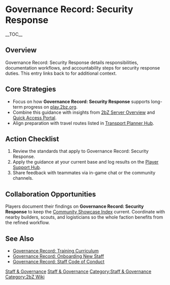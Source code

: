 {{Short description|Governance Record: Security Response details responsibilities, documentation workflows, and accountability steps for security response duties}}
= Governance Record: Security Response =
{{2bZ Navbox}}
__TOC__

== Overview ==
Governance Record: Security Response details responsibilities, documentation workflows,
and accountability steps for security response duties. This entry links back to
[[Category:Staff & Governance|Staff & Governance]] for additional context.

== Core Strategies ==
* Focus on how '''Governance Record: Security Response''' supports long-term progress on [[play.2bz.org]].
* Combine this guidance with insights from [[2bZ Server Overview]] and [[Quick Access Portal]].
* Align preparation with travel routes listed in [[Transport Planner Hub]].

== Action Checklist ==
# Review the [[Category:Staff & Governance|Staff & Governance]] standards that apply to Governance Record: Security Response.
# Apply the guidance at your current base and log results on the [[Player Support Hub]].
# Share feedback with teammates via in-game chat or the community channels.

== Collaboration Opportunities ==
Players document their findings on '''Governance Record: Security Response''' to keep the
[[Community Showcase Index]] current. Coordinate with nearby builders, scouts, and
logisticians so the whole faction benefits from the refined workflow.

== See Also ==
* [[Governance Record: Training Curriculum]]
* [[Governance Record: Onboarding New Staff]]
* [[Governance Record: Staff Code of Conduct]]

[[Category:Staff & Governance]]
[[Category:2bZ Wiki]]
